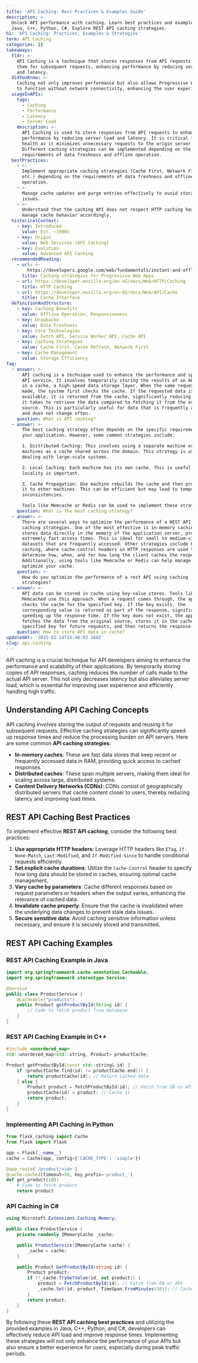 ```yaml
---
title: 'API Caching: Best Practices & Examples Guide'
description: >-
  Unlock API performance with caching. Learn best practices and examples in
  Java, C++, Python, C#. Explore REST API caching strategies.
h1: 'API Caching: Practices, Examples & Strategies'
term: API Caching
categories: []
takeaways:
  tldr: >-
    API Caching is a technique that stores responses from API requests to reuse
    them for subsequent requests, enhancing performance by reducing server load
    and latency.
  didYouKnow: >-
    Caching not only improves performance but also allows Progressive Web Apps
    to function without network connectivity, enhancing the user experience.
  usageInAPIs:
    tags:
      - Caching
      - Performance
      - Latency
      - Server Load
    description: >-
      API Caching is used to store responses from API requests to enhance
      performance by reducing server load and latency. It is critical for system
      health as it minimizes unnecessary requests to the origin server.
      Different caching strategies can be implemented depending on the
      requirements of data freshness and offline operation.
  bestPractices:
    - >-
      Implement appropriate caching strategies (Cache First, Network First,
      etc.) depending on the requirements of data freshness and offline
      operation.
    - >-
      Manage cache updates and purge entries effectively to avoid storage
      issues.
    - >-
      Understand that the caching API does not respect HTTP caching headers, and
      manage cache behavior accordingly.
  historicalContext:
    - key: Introduced
      value: Est. ~1990s
    - key: Origin
      value: Web Services (API Caching)
    - key: Evolution
      value: Advanced API Caching
  recommendedReading:
    - url: >-
        https://developers.google.com/web/fundamentals/instant-and-offline/offline-cookbook
      title: Caching strategies for Progressive Web Apps
    - url: https://developer.mozilla.org/en-US/docs/Web/HTTP/Caching
      title: HTTP Caching
    - url: https://developer.mozilla.org/en-US/docs/Web/API/Cache
      title: Cache Interface
  definitionAndStructure:
    - key: Caching Benefits
      value: Offline Operation, Responsiveness
    - key: Drawbacks
      value: Data Freshness
    - key: Core Technologies
      value: Fetch API, Service Worker API, Cache API
    - key: Caching Strategies
      value: Cache First, Cache Refresh, Network First
    - key: Cache Management
      value: Storage Efficiency
faq:
  - answer: >-
      API caching is a technique used to enhance the performance and speed of an
      API service. It involves temporarily storing the results of an API request
      in a cache, a high-speed data storage layer. When the same request is
      made, the system first checks the cache. If the requested data is
      available, it is returned from the cache, significantly reducing the time
      it takes to retrieve the data compared to fetching it from the original
      source. This is particularly useful for data that is frequently accessed
      and does not change often.
    question: What is API caching?
  - answer: >-
      The best caching strategy often depends on the specific requirements of
      your application. However, some common strategies include: 

      1. Distributed Caching: This involves using a separate machine or multiple
      machines as a cache shared across the domain. This strategy is useful when
      dealing with large-scale systems. 

      2. Local Caching: Each machine has its own cache. This is useful when data
      locality is important. 

      3. Cache Propagation: One machine rebuilds the cache and then propagates
      it to other machines. This can be efficient but may lead to temporary
      inconsistencies. 

      Tools like Memcache or Redis can be used to implement these strategies.
    question: What is the best caching strategy?
  - answer: >-
      There are several ways to optimize the performance of a REST API using
      caching strategies. One of the most effective is in-memory caching, which
      stores data directly in the memory of the application server, providing
      extremely fast access times. This is ideal for small to medium-sized
      datasets that are frequently accessed. Other strategies include HTTP
      caching, where cache-control headers in HTTP responses are used to
      determine how, when, and for how long the client caches the response.
      Additionally, using tools like Memcache or Redis can help manage and
      optimize your cache.
    question: >-
      How do you optimize the performance of a rest API using caching
      strategies?
  - answer: >-
      API data can be stored in cache using key-value stores. Tools like
      Memcached use this approach. When a request comes through, the application
      checks the cache for the specified key. If the key exists, the
      corresponding value is returned as part of the response, significantly
      speeding up the response time. If the key does not exist, the application
      fetches the data from the original source, stores it in the cache with the
      specified key for future requests, and then returns the response.
    question: How to store API data in cache?
updatedAt: '2025-02-24T15:46:03.160Z'
slug: api-caching
---
```



API caching is a crucial technique for API developers aiming to enhance the performance and scalability of their applications. By temporarily storing copies of API responses, caching reduces the number of calls made to the actual API server. This not only decreases latency but also alleviates server load, which is essential for improving user experience and efficiently handling high traffic.

## Understanding API Caching Concepts

API caching involves storing the output of requests and reusing it for subsequent requests. Effective caching strategies can significantly speed up response times and reduce the processing burden on API servers. Here are some common **API caching strategies**:

- **In-memory caches**: These are fast data stores that keep recent or frequently accessed data in RAM, providing quick access to cached responses.
- **Distributed caches**: These span multiple servers, making them ideal for scaling across large, distributed systems.
- **Content Delivery Networks (CDNs)**: CDNs consist of geographically distributed servers that cache content closer to users, thereby reducing latency and improving load times.

## REST API Caching Best Practices

To implement effective **REST API caching**, consider the following best practices:

1. **Use appropriate HTTP headers**: Leverage HTTP headers like `ETag`, `If-None-Match`, `Last-Modified`, and `If-Modified-Since` to handle conditional requests efficiently.
2. **Set explicit cache durations**: Utilize the `Cache-Control` header to specify how long data should be stored in caches, ensuring optimal cache management.
3. **Vary cache by parameters**: Cache different responses based on request parameters or headers when the output varies, enhancing the relevance of cached data.
4. **Invalidate cache properly**: Ensure that the cache is invalidated when the underlying data changes to prevent stale data issues.
5. **Secure sensitive data**: Avoid caching sensitive information unless necessary, and ensure it is securely stored and transmitted.

## REST API Caching Examples

### REST API Caching Example in Java
```java
import org.springframework.cache.annotation.Cacheable;
import org.springframework.stereotype.Service;

@Service
public class ProductService {
    @Cacheable("products")
    public Product getProductById(String id) {
        // Code to fetch product from database
    }
}
```

### REST API Caching Example in C++
```cpp
#include <unordered_map>
std::unordered_map<std::string, Product> productCache;

Product getProductById(const std::string& id) {
    if (productCache.find(id) != productCache.end()) {
        return productCache[id]; // Return cached data
    } else {
        Product product = fetchProductById(id); // Fetch from DB or API
        productCache[id] = product; // Cache it
        return product;
    }
}
```

### Implementing API Caching in Python
```python
from flask_caching import Cache
from flask import Flask

app = Flask(__name__)
cache = Cache(app, config={'CACHE_TYPE': 'simple'})

@app.route('/product/<id>')
@cache.cached(timeout=50, key_prefix='product_')
def get_product(id):
    # Code to fetch product
    return product
```

### API Caching in C#
```csharp
using Microsoft.Extensions.Caching.Memory;

public class ProductService {
    private readonly IMemoryCache _cache;

    public ProductService(IMemoryCache cache) {
        _cache = cache;
    }

    public Product GetProductById(string id) {
        Product product;
        if (!_cache.TryGetValue(id, out product)) {
            product = FetchProductById(id); // Fetch from DB or API
            _cache.Set(id, product, TimeSpan.FromMinutes(10)); // Cache it
        }
        return product;
    }
}
```

By following these **REST API caching best practices** and utilizing the provided examples in Java, C++, Python, and C#, developers can effectively reduce API load and improve response times. Implementing these strategies will not only enhance the performance of your APIs but also ensure a better experience for users, especially during peak traffic periods.